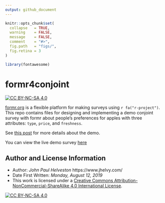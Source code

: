 ```yaml
---
output: github_document
---
```


<!-- README.md is generated from README.Rmd. Please edit that file -->

```r
knitr::opts_chunk$set(
  collapse   = TRUE,
  warning    = FALSE,
  message    = FALSE,
  comment    = "#>",
  fig.path   = "figs/",
  fig.retina = 3
)

library(fontawesome)
```

# formr4conjoint

<!-- badges: start -->
[![CC BY-NC-SA 4.0][cc-by-nc-sa-shield]][cc-by-nc-sa]

[cc-by-nc-sa]: http://creativecommons.org/licenses/by-nc-sa/4.0/
[cc-by-nc-sa-image]: https://licensebuttons.net/l/by-nc-sa/4.0/88x31.png
[cc-by-nc-sa-shield]: https://img.shields.io/badge/License-CC%20BY--NC--SA%204.0-lightgrey.svg
<!-- badges: end -->

[formr.org](https://formr.org/) is a flexible platform for making surveys using `r fa("r-project")`. This repo contains files for designing and implementing a demo conjoint survey with formr about people's preferences for apples with three attributes: `type`, `price`, and `freshness`.

See [this post](https://www.jhelvy.com/posts/2021-09-18-choice-based-conjoint-surveys-in-r-with-formr/) for more details about the demo.

You can view the live demo survey [here](https://appleconjoint.formr.org/)

## Author and License Information

- Author: *John Paul Helveston* https://www.jhelvy.com/
- Date First Written: *Monday, August 12, 2019*
- This work is licensed under a
[Creative Commons Attribution-NonCommercial-ShareAlike 4.0 International License][cc-by-nc-sa].

[![CC BY-NC-SA 4.0][cc-by-nc-sa-image]][cc-by-nc-sa]
